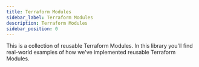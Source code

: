 ```yaml
---
title: Terraform Modules
sidebar_label: Terraform Modules
description: Terraform Modules
sidebar_position: 0
---
```


<Intro>
This is a collection of reusable Terraform Modules. In this library you'll find real-world examples of how we've implemented reusable Terraform Modules.
</Intro>

<DocCardList/>

